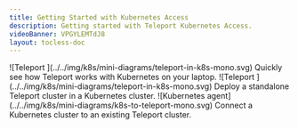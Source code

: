 ```yaml
---
title: Getting Started with Kubernetes Access
description: Getting started with Teleport Kubernetes Access.
videoBanner: VPGYLEMTdJ8
layout: tocless-doc
---
```


<TileSet>
  <Tile title="Try Teleport on a Local Kubernetes Cluster" href="./getting-started/local.mdx">
    ![Teleport ](../../img/k8s/mini-diagrams/teleport-in-k8s-mono.svg)
    Quickly see how Teleport works with Kubernetes on your laptop.
  </Tile>
  <Tile title="Teleport Cluster in Kubernetes" href="./getting-started/cluster.mdx">
    ![Teleport ](../../img/k8s/mini-diagrams/teleport-in-k8s-mono.svg)
    Deploy a standalone Teleport cluster in a Kubernetes cluster.
  </Tile>
  <Tile title="Teleport Kubernetes Agent" href="./getting-started/agent.mdx">
    ![Kubernetes agent](../../img/k8s/mini-diagrams/k8s-to-teleport-mono.svg)
    Connect a Kubernetes cluster to an existing Teleport cluster.
  </Tile>
</TileSet>
